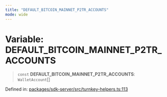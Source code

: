 ```yaml
---
title: "DEFAULT_BITCOIN_MAINNET_P2TR_ACCOUNTS"
mode: wide
---
```

  
# Variable: DEFAULT\_BITCOIN\_MAINNET\_P2TR\_ACCOUNTS

> `const` **DEFAULT\_BITCOIN\_MAINNET\_P2TR\_ACCOUNTS**: `WalletAccount`[]

Defined in: [packages/sdk-server/src/turnkey-helpers.ts:113](https://github.com/tkhq/sdk/blob/ee72856c3f450731d7501ab05001215768b71500/packages/sdk-server/src/turnkey-helpers.ts#L113)
